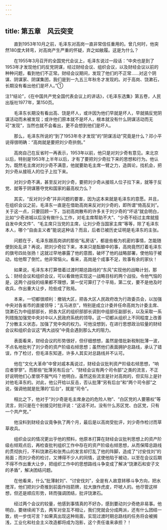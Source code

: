 ```yaml
---
---
---
```

title: 第五章　风云突变
---




　　直到1953年10月之前，毛泽东对高岗一直非常信任重用的。曾几何时，他突然180度大转弯，对高岗产生严重的怀疑，弃之如敝履。这是为什么？

　　在1955年3月召开的全国党代会议上，毛泽东说过一段话：“中央也是到了1953年才发现他们的反党阴谋，经过财经会议、组织会议，以及财经会议以前的种种问题，看到他们不正常。财经会议期间，发现了他们的不正常……对这个阴谋、阴谋家、阴谋集团，我们是到一九五三年秋冬才发现的。对于高岗、饶漱石，长期没有看出他们是坏人。”①

注1“结论”，《在中国共产党全国代表会议上的讲话》，《毛泽东选集》第五卷，人民出版社1977年，第150页。

　　毛泽东长期没有看出高、饶是坏人，或许因为他们早就是坏人，早就搞反党阴谋活动而未被发现；或许他们原本就不是坏人，根本就没有什么阴谋活动而无可“发现”，当然也就不会看出，更不会想到他们是坏人。

　　那么，毛泽东所说的“到了1953年冬才发现”的“阴谋活动”究竟是什么？邓小平说得很明确：“高岗就是要把刘少奇拱倒。”

　　高岗自己在反省时一再表示，1953年以前，他只是对刘少奇有意见。来北京以后，特别是1953年上半年以后，才有了要把刘少奇拉下来的思想和行为。他认为，既然毛主席对刘少奇不满意，他就要助毛主席一臂之力，造舆论，找机会，把刘少奇从接班人的位子上拉下来。

　　对刘少奇不满，甚至反对刘少奇，要把刘少奇从接班人位子拉下来，就等于反党、就等于阴谋篡夺党和国家的最高权力么？

　　其实，“反对刘少奇”并非问题的要害，因为这本来就是毛泽东的意愿。并且，在组织会议之前，毛泽东一直是在借助高岗来反对刘少奇的，即所谓“倚高反刘”。关于这一点，只要回顾一下，当初高岗散布的许多关于刘少奇的“坏话”就会明白，比如“少奇进城以后没有做什么工作，对毛主席帮助不大”、“少奇不经过主席就擅自发中央文件”、“毛主席只当党的主席，让刘少奇当国家主席”等等，除了毛泽东本人，哪个“自由主义者”能说这种话？而且，后者已被历史证明是毛泽东的主张。

　　问题在于，毛泽东跟高岗讲的那些“私房话”，都是些极为机密的事情，怎能随便到处乱讲？再说，把刘少奇拉下来，本来只是酝酿中的事，高岗竟然打着毛泽东的旗号四处张扬！这就过早地暴露了他的意图，破坏了他的战略部署，使他陷于被动，给他帮了倒忙。他非常恼火。看来，高岗是个成事不足，败事有余的家伙！

　　如果说，毛泽东本打算借着过渡时期总路线的“东风”实现他的战略计划，那么：财经会议和组织会议，可以看做他实现这一战略目标的两个战役。令他气恼的是，这两个战役的结果都不理想，第一仗可算打了个平局，第二仗，要不是他及时收兵，作出重大让步，险些成了败局。

　　本来，一切都很顺利：撤销大区，把各大区人民政府改为行政委员会，以加强中央对各省市的直接领导；“五马进京”，特别是成立计委并任命高岗为计委主席、饶漱石为中组部部长，把各大区的组织部部长调到中组部任副部长，以及采取一系列措施加强党中央对中以人民政府系统的领导。这一切都从组织上不同程度上改善了分散主义状态，加强了党中央的权力。可他没想到，在进行思想政治较量的财经会议和组织会议这“两大战役”中竟会遇到那么大的阻力。

　　表面看来，财经会议的形势很好，但仔细想想，虽然是借批新税制批薄一波，不点名地批判了刘少奇的资产阶级右倾思想；虽然他们表面拥护总路线，承认了错误，作了检讨，但毛泽东知道，许多人其实对总路线并不认可。

　　他在“文化大革命”中曾对戚本禹说过，财经会议批判资产阶级右倾思想，“响应者寥寥”。而那些“批薄另有后台”、“财经会议有两个司令部”之类的流言，不正好说明他们心里很不服气吗？他明白，虽然这些流言是针对高岗的，但实际上是针对他毛泽东的。对此，他公开给以反击，否认批薄“另有后台”和“两个司令部”之说，强调他就是批薄的“后台”，就是“司令”。

　　相比之下，他对于“刘少奇是毛主席身边的危险人物”、“白区党的人要篡权”等流言，则只是在个别接见时批评说：“这话不对。没有什么苏区党、白区党，只有一个共产党。”

　　他没料到财经会议竟争执了两个月，最后是以高岗受批评，刘少奇作检讨而草草收兵。

　　组织会议的情况更出乎他的预料，他原本打算在财经会议批判思想上的资产阶级右倾观点后，再检查批判组织工作中存在的资产阶级右倾思想，从而保障总路线的贯彻执行，不料饶漱石和张秀山的发言却打乱了他的阵脚，造成了“讨安伐刘”的局面；而刘少奇的检讨，又博得不少人的同情，这使他陷于被动，以至在会议后期不得不作出重大让步，把组织工作中的思想路线斗争变成了解决“饶漱石和安子文的矛盾”，解决团结问题。

　　在他看来，什么“批薄射刘”、“讨安伐刘”，全是有人故意转移斗争方向，把水搅浑，他们把刘少奇推到前面作挡箭牌，拉大旗作虎皮，吓唬人的。他尽管这样想，但还是顺应形势，转而强调团结，批评饶漱石。

　　经过两个会议的较量，他感到事情真的不好办，感到要动刘少奇绝非易事。他明白，要继续闹下去，两军对垒互不相让，我们党就会分成两派，还有什么团结一致，统一步伐可言？如果真出现这种局面，实现过渡时期总路线的任务将会被搁浅，工业化和社会主义改造都将成为泡影，这个责任谁来承担？！